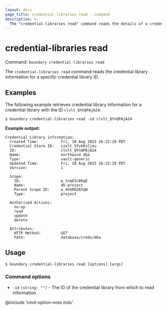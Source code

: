 ```yaml
---
layout: docs
page_title: credential-libraries read - Command
description: >-
  The "credential-libraries read" command reads the details of a credential library for a given credential library ID.
---
```


# credential-libraries read

Command: `boundary credential-libraries read`

The `credential-libraries read` command reads the credential library information for a specific credential library ID.


## Examples

The following example retrieves credential library information for a credential library with the ID `clvlt_QYnQPAjA24`:

```shell-session
$ boundary credential-libraries read -id clvlt_QYnQPAjA24
```

**Example output:**

<CodeBlockConfig hideClipboard>

```plaintext
Credential Library information:
  Created Time:          Fri, 18 Aug 2023 16:22:29 PDT
  Credential Store ID:   csvlt_5fvkRjCjou
  ID:                    clvlt_QYnQPAjA24
  Name:                  northwind dba
  Type:                  vault-generic
  Updated Time:          Fri, 18 Aug 2023 16:22:29 PDT
  Version:               1

  Scope:
    ID:                  p_tnqESc86qE
    Name:                db-project
    Parent Scope ID:     o_4VUR6ZATqW
    Type:                project

  Authorized Actions:
    no-op
    read
    update
    delete

  Attributes:
    HTTP Method:         GET
    Path:                database/creds/dba
```

</CodeBlockConfig>

## Usage

<CodeBlockConfig hideClipboard>

```shell-session
$ boundary credential-libraries read [options] [args]
```

</CodeBlockConfig>


### Command options

- `-id` `(string: "")` - The ID of the credential library from which to read information.

@include 'cmd-option-note.mdx'